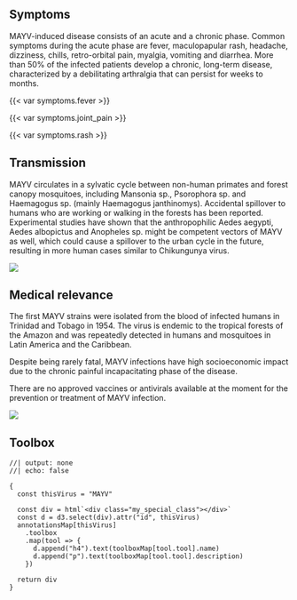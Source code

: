 
::: {.panel-tabset}

## Symptoms

::: {.grid}

::: {.g-col-8}
MAYV-induced disease consists of an acute and a chronic phase. Common symptoms during the acute phase are fever, maculopapular rash, headache, dizziness, chills, retro-orbital pain, myalgia, vomiting and diarrhea. More than 50% of the infected patients develop a chronic, long-term disease, characterized by a debilitating arthralgia that can persist for weeks to months.
:::

::: {.g-col-4}
{{< var symptoms.fever >}}

{{< var symptoms.joint_pain >}}

{{< var symptoms.rash >}}
:::

:::

## Transmission

::: {.grid}

::: {.g-col-6}
MAYV circulates in a sylvatic cycle between non-human primates and forest canopy mosquitoes, including Mansonia sp., Psorophora sp. and Haemagogus sp. (mainly Haemagogus janthinomys). Accidental spillover to humans who are working or walking in the forests has been reported. Experimental studies have shown that the anthropophilic Aedes aegypti, Aedes albopictus and Anopheles sp. might be competent vectors of MAYV as well, which could cause a spillover to the urban cycle in the future, resulting in more human cases similar to Chikungunya virus.
:::

::: {.g-col-6}
![](MAYV-transmission.png)
:::

:::

## Medical relevance

::: {.grid}

::: {.g-col-6}
The first MAYV strains were isolated from the blood of infected humans in Trinidad and Tobago in 1954. The virus is endemic to the tropical forests of the Amazon and was repeatedly detected in humans and mosquitoes in Latin America and the Caribbean. 

Despite being rarely fatal, MAYV infections have high socioeconomic impact due to the chronic painful incapacitating phase of the disease.

There are no approved vaccines or antivirals available at the moment for the prevention or treatment of MAYV infection. 
:::

::: {.g-col-6}
![](MAYV-map.png)
:::

:::

## Toolbox

```ojs
//| output: none
//| echo: false

{
  const thisVirus = "MAYV"

  const div = html`<div class="my_special_class"></div>`
  const d = d3.select(div).attr("id", thisVirus)
  annotationsMap[thisVirus]
    .toolbox
    .map(tool => {
      d.append("h4").text(toolboxMap[tool.tool].name)
      d.append("p").text(toolboxMap[tool.tool].description)
    })

  return div
}
```

:::

